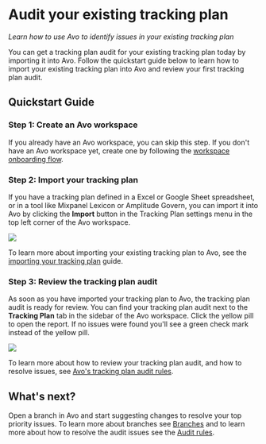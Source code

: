 # Audit your existing tracking plan

_Learn how to use Avo to identify issues in your existing tracking plan_

You can get a tracking plan audit for your existing tracking plan today by importing it into Avo. Follow the quickstart guide below to learn how to import your existing tracking plan into Avo and review your first tracking plan audit.

## Quickstart Guide

### Step 1: Create an Avo workspace

If you already have an Avo workspace, you can skip this step. If you don't have an Avo workspace yet, create one by following the [workspace onboarding flow](https://avo.app/onboarding).

### Step 2: Import your tracking plan

If you have a tracking plan defined in a Excel or Google Sheet spreadsheet, or in a tool like Mixpanel Lexicon or Amplitude Govern, you can import it into Avo by clicking the **Import** button in the Tracking Plan settings menu in the top left corner of the Avo workspace.

![](/images/audit/import-button.png)

To learn more about importing your existing tracking plan to Avo, see the
[importing your tracking plan](/publishing/importing) guide.

### Step 3: Review the tracking plan audit

As soon as you have imported your tracking plan to Avo, the tracking plan audit is ready for review. You can find your tracking plan audit next to the **Tracking Plan** tab in the sidebar of the Avo workspace. Click the yellow pill to open the report. If no issues were found you'll see a green check mark instead of the yellow pill.

![](/images/audit/audit.png)

To learn more about how to review your tracking plan audit, and how to resolve issues, see [Avo's tracking plan audit rules](/audit/rules).

## What's next?

Open a branch in Avo and start suggesting changes to resolve your top priority issues. To learn more about branches see [Branches](/data-design/branches) and to learn more about how to resolve the audit issues see the [Audit rules](/audit/rules).

